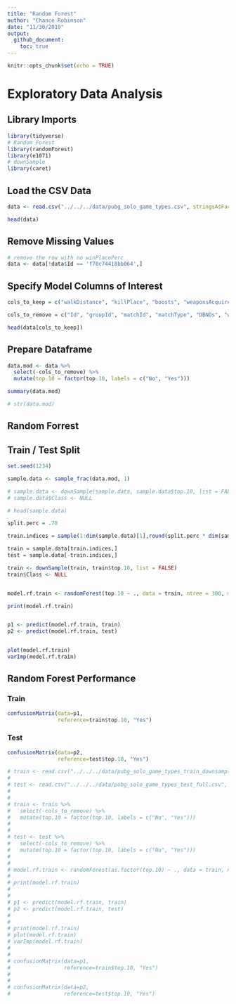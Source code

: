 ```yaml
---
title: "Random Forest"
author: "Chance Robinson"
date: "11/30/2019"
output: 
  github_document:
    toc: true
---
```


```r
knitr::opts_chunk$set(echo = TRUE)
```

# Exploratory Data Analysis

## Library Imports


```r
library(tidyverse)
# Random Forest
library(randomForest)  
library(e1071)  
# downSample
library(caret)
```



## Load the CSV Data

```r
data <- read.csv("../../../data/pubg_solo_game_types.csv", stringsAsFactors=FALSE)

```


```r
head(data)
```

## Remove Missing Values

```r
# remove the row with no winPlacePerc   
data <- data[!data$Id == 'f70c74418bb064',]
```



## Specify Model Columns of Interest

```r
cols_to_keep = c("walkDistance", "killPlace", "boosts", "weaponsAcquired", "damageDealt", "heals", "kills", "top.10")

cols_to_remove = c("Id", "groupId", "matchId", "matchType", "DBNOs", "winPlacePerc")

head(data[cols_to_keep])


```


## Prepare Dataframe

```r
data.mod <- data %>%
  select(-cols_to_remove) %>%
  mutate(top.10 = factor(top.10, labels = c("No", "Yes"))) 

summary(data.mod)

# str(data.mod)

```


## Random Forrest


## Train / Test Split

```r

set.seed(1234)

sample.data <- sample_frac(data.mod, 1)

# sample.data <- downSample(sample.data, sample.data$top.10, list = FALSE)
# sample.data$Class <- NULL

# head(sample.data)

split.perc = .70

train.indices = sample(1:dim(sample.data)[1],round(split.perc * dim(sample.data)[1]))

train = sample.data[train.indices,]
test = sample.data[-train.indices,]

train <- downSample(train, train$top.10, list = FALSE)
train$Class <- NULL


model.rf.train <- randomForest(top.10 ~ ., data = train, ntree = 300, mtry = 5)

print(model.rf.train)


p1 <- predict(model.rf.train, train)
p2 <- predict(model.rf.train, test)


plot(model.rf.train) 
varImp(model.rf.train)


```



## Random Forest Performance

### Train
```r

confusionMatrix(data=p1,  
                reference=train$top.10, "Yes")

```

### Test
```r


confusionMatrix(data=p2,  
                reference=test$top.10, "Yes")

```




```r

# train <- read.csv("../../../data/pubg_solo_game_types_train_downsampled.csv", stringsAsFactors=FALSE)
# 
# test <- read.csv("../../../data/pubg_solo_game_types_test_full.csv", stringsAsFactors=FALSE)
# 
# 
# train <- train %>%
#   select(-cols_to_remove) %>%
#   mutate(top.10 = factor(top.10, labels = c("No", "Yes"))) 
# 
# 
# test <- test %>%
#   select(-cols_to_remove) %>%
#   mutate(top.10 = factor(top.10, labels = c("No", "Yes"))) 
# 
# 
# model.rf.train <- randomForest(as.factor(top.10) ~ ., data = train, ntree = 300, mtry = 5)
# 
# print(model.rf.train)
# 
# 
# p1 <- predict(model.rf.train, train)
# p2 <- predict(model.rf.train, test)
# 
# 
# print(model.rf.train)
# plot(model.rf.train) 
# varImp(model.rf.train)
# 
# 
# confusionMatrix(data=p1,  
#                 reference=train$top.10, "Yes")
# 
# 
# confusionMatrix(data=p2,  
#                 reference=test$top.10, "Yes")

```

